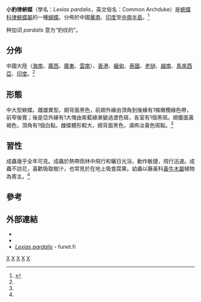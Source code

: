 {{NoteTA|G1=Butterfly}}
{{Speciesbox
| name = 小豹律蛺蝶
| fossil_range = {{fossilrange|3|0|earliest=5}}<small>從第四紀[[更新世|更新世]]至今<ref name=t2020>Toussaint, E. F., Müller, C. J., Morinière, J., Tänzler, R., & Balke, M. (2020). A glide over the Indo-Australian geological maze: repeated transgressions of Lydekker’s and Wallace’s Lines in archdukes, barons and dukes (Nymphalidae: Limenitidinae: Adoliadini). Biological Journal of the Linnean Society, 129(4), 810-821. {{en}}</ref></small>
| image = LexicaPardalisTreeFong01.jpg
| image_width = 300px
| image_caption = 雄蝶形態
| image2 = LexicaPardalisTreeFong02.jpg
| image2_width = 300px
| image2_caption = 雌蝶形態
| status = NE
| status_system = iucn3.1
| status_ref = 
| genus = Lexias
| species = pardalis
| authority = Moore, 1878
| range_map = 
| range_map_width = 
| range_map_caption = 
| subdivision_ranks = 亞種
| subdivision = 共15個亞種
| synonyms = 
* ''Symphaedra pardalis'' <small>Moore, 1878</small>
}}

'''小豹律蛺蝶'''（學名：''Lexias pardalis''，英文俗名：Common Archduke）是[[蛺蝶科|蛺蝶科]][[律蛺蝶屬|律蛺蝶屬]]的一種[[蝴蝶|蝴蝶]]。分佈於中國[[華南|華南]]、[[印度|印度]]至[[中南半島|中南半島]]。<ref name=c2017>{{Cite book|author=武春生、徐堉峯|title=中國蝴蝶圖鑑|publisher=海峡书局|date=2017|ISBN=9787556703029|language=zh-hans|page=940-942}}</ref>

种加词 ''pardalis'' 意为“豹纹的”。

== 分佈 ==
中國大陸（[[海南|海南]]、[[廣西|廣西]]、[[廣東|廣東]]、[[雲南|雲南]]）、[[香港|香港]]、[[緬甸|緬甸]]、[[泰國|泰國]]、[[老撾|老撾]]、[[越南|越南]]、[[馬來西亞|馬來西亞]]、[[印度|印度]]。<ref name=c2017/>

== 形態 ==
中大型蛺蝶。雌雄異型。翅背面黑色，前翅外緣由頂角到後緣有1條橄欖綠色帶，前窄後寬；後是亞外緣有1大塊由紫藍綠漸變過渡色斑，各室有1個黑斑。翅腹面黃褐色，頂角有1個白點。雌蝶體形較大，翅背面黑色，滿佈淡黃色斑點。<ref name=c2017/>

== 習性 ==
成蟲幾乎全年可見。成蟲於熱帶雨林中飛行和曬日光浴，動作敏捷，飛行迅速。成蟲不訪花，喜歡吸取樹汁，也常見於在地上吸食腐果。幼蟲以藤黃科[[黃牛木屬|黃牛木屬]]植物為寄主。<ref name=c2017/>

== 參考 ==
{{reflist|}}

== 外部連結 ==
* {{Commonscat-inline|Lexias pardalis}}
* {{Wikispecies-inline|Lexias pardalis}}
* [https://www.nic.funet.fi/pub/sci/bio/life/insecta/lepidoptera/ditrysia/papilionoidea/nymphalidae/limenitidinae/lexias/#pardalis ''Lexias pardalis''] {{Wayback|url=https://www.nic.funet.fi/pub/sci/bio/life/insecta/lepidoptera/ditrysia/papilionoidea/nymphalidae/limenitidinae/lexias/#pardalis |date=20200217110859 }} - funet.fi {{en}}

{{Taxonbar}}
[[Category:律蛺蝶屬|X]]
[[Category:中國蝴蝶|X]]
[[Category:緬甸動物|X]]
[[Category:越南動物|X]]
[[Category:1878年描述的昆虫|X]]